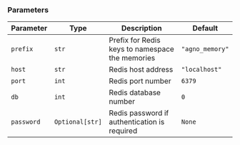 ### Parameters

| Parameter | Type | Description | Default |
|-----------|------|-------------|---------|
| `prefix` | `str` | Prefix for Redis keys to namespace the memories | `"agno_memory"` |
| `host` | `str` | Redis host address | `"localhost"` |
| `port` | `int` | Redis port number | `6379` |
| `db` | `int` | Redis database number | `0` |
| `password` | `Optional[str]` | Redis password if authentication is required | `None` |